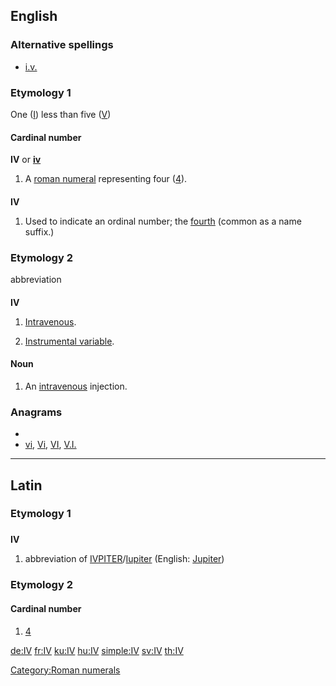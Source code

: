 ==English==

===Alternative spellings===
* [[i.v.]]

===Etymology 1===
One ([[I]]) less than five ([[V]])

====Cardinal number====
'''IV''' or '''[[iv]]'''

# A [[roman numeral]] representing four ([[four|4]]).

===={{abbreviation}}====
'''IV'''

# Used to indicate an ordinal number; the [[fourth]] (common as a name suffix.)

===Etymology 2===
abbreviation

===={{initialism}}====
'''IV'''

# {{medicine}} [[intravenous|Intravenous]].
# {{statistics}} [[instrumental variable|Instrumental variable]].

====Noun====
{{en-noun}}

# {{medicine}} An [[intravenous]] injection.

===Anagrams===
* {{alphagram|iv}}
* [[vi#English|vi]], [[Vi#English|Vi]], [[VI#English|VI]], [[V.I.#English|V.I.]]


[[Category:Roman numerals]]

----

==Latin==

===Etymology 1===

==={{abbreviation|Latin}}===
'''IV'''
# abbreviation of [[IVPITER]]/[[Iupiter]] (English: [[Jupiter]])

{{attention|la|may not meet standards on abbreviation entries}}

===Etymology 2===

====Cardinal number====
{{infl|la|cardinal number}}

# [[4]]

[[de:IV]]
[[fr:IV]]
[[ku:IV]]
[[hu:IV]]
[[simple:IV]]
[[sv:IV]]
[[th:IV]]